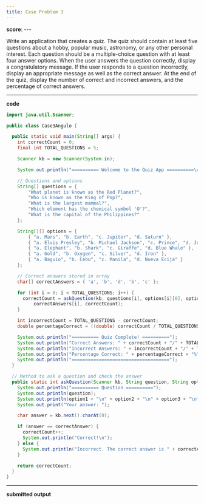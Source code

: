 ```yaml
---
title: Case Problem 3
---
```


**score**: ---

Write an application that creates a quiz. The quiz should contain at least five questions about a hobby, popular music, astronomy, or any other personal interest. Each question should be a multiple-choice question with at least four answer options. When the user answers the question correctly, display a congratulatory message. If the user responds to a question incorrectly, display an appropriate message as well as the correct answer. At the end of the quiz, display the number of correct and incorrect answers, and the percentage of correct answers.

---

**code**

```java title="Case3Angulo.java"
import java.util.Scanner;

public class Case3Angulo {

  public static void main(String[] args) {
    int correctCount = 0;
    final int TOTAL_QUESTIONS = 5;

    Scanner kb = new Scanner(System.in);

    System.out.println("========== Welcome to the Quiz App ==========\n");

    // Questions and options
    String[] questions = {
        "What planet is known as the Red Planet?",
        "Who is known as the King of Pop?",
        "What is the largest mammal?",
        "Which element has the chemical symbol 'O'?",
        "What is the capital of the Philippines?"
    };

    String[][] options = {
        { "a. Mars", "b. Earth", "c. Jupiter", "d. Saturn" },
        { "a. Elvis Presley", "b. Michael Jackson", "c. Prince", "d. Justin Bieber" },
        { "a. Elephant", "b. Shark", "c. Giraffe", "d. Blue Whale" },
        { "a. Gold", "b. Oxygen", "c. Silver", "d. Iron" },
        { "a. Baguio", "b. Cebu", "c. Manila", "d. Nueva Ecija" }
    };

    // Correct answers stored in array
    char[] correctAnswers = { 'a', 'b', 'd', 'b', 'c' };

    for (int i = 0; i < TOTAL_QUESTIONS; i++) {
      correctCount = askQuestion(kb, questions[i], options[i][0], options[i][1], options[i][2], options[i][3],
          correctAnswers[i], correctCount);
    }

    int incorrectCount = TOTAL_QUESTIONS - correctCount;
    double percentageCorrect = ((double) correctCount / TOTAL_QUESTIONS) * 100;

    System.out.println("========== Quiz Complete! ==========");
    System.out.println("Correct Answers: " + correctCount + "/" + TOTAL_QUESTIONS);
    System.out.println("Incorrect Answers: " + incorrectCount + "/" + TOTAL_QUESTIONS);
    System.out.println("Percentage Correct: " + percentageCorrect + "%");
    System.out.println("====================================");
  }

  // Method to ask a question and check the answer
  public static int askQuestion(Scanner kb, String question, String option1, String option2, String option3, String option4, char correctAnswer, int correctCount) {
    System.out.println("========== Question ==========");
    System.out.println(question);
    System.out.println(option1 + "\n" + option2 + "\n" + option3 + "\n" + option4);
    System.out.print("Your answer: ");

    char answer = kb.next().charAt(0);

    if (answer == correctAnswer) {
      correctCount++;
      System.out.println("Correct!\n");
    } else {
      System.out.println("Incorrect. The correct answer is " + correctAnswer + ".\n");
    }

    return correctCount;
  }
}
```

---

**submitted output**

<FileCard fileName="Case3Angulo.pdf" image="" filePath="/files/fCase3Angulo.pdf" />
